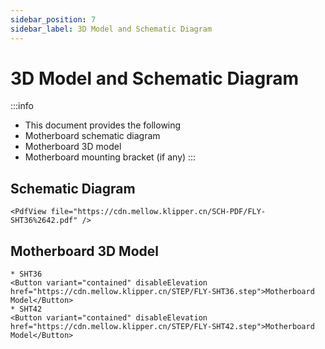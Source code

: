 ```yaml
---
sidebar_position: 7
sidebar_label: 3D Model and Schematic Diagram
---
```


# 3D Model and Schematic Diagram

:::info
* This document provides the following
* Motherboard schematic diagram
* Motherboard 3D model
* Motherboard mounting bracket (if any)
:::

## Schematic Diagram

    <PdfView file="https://cdn.mellow.klipper.cn/SCH-PDF/FLY-SHT36%2642.pdf" />

## Motherboard 3D Model
    * SHT36
    <Button variant="contained" disableElevation href="https://cdn.mellow.klipper.cn/STEP/FLY-SHT36.step">Motherboard Model</Button>
    * SHT42
    <Button variant="contained" disableElevation href="https://cdn.mellow.klipper.cn/STEP/FLY-SHT42.step">Motherboard Model</Button>